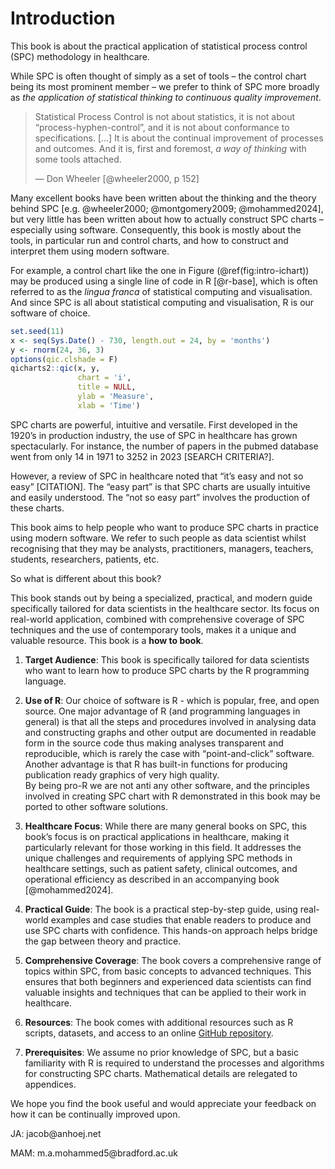 # Introduction {- #intro}

This book is about the practical application of statistical process control (SPC) methodology in healthcare.

While SPC is often thought of simply as a set of tools -- the control chart being its most prominent member -- we prefer to think of SPC more broadly as *the application of statistical thinking to continuous quality improvement*.

>Statistical Process Control is not about statistics, it is not about "process-hyphen-control", and it is not about conformance to specifications. [...] It is about the continual improvement of processes and outcomes. And it is, first and foremost, *a way of thinking* with some tools attached.
>
> ---  Don Wheeler [@wheeler2000, p 152]

Many excellent books have been written about the thinking and the theory behind SPC  [e.g.  @wheeler2000; @montgomery2009; @mohammed2024], but very little has been written about how to actually construct SPC charts -- especially using software. Consequently, this book is mostly about the tools, in particular run and control charts, and how to construct and interpret them using modern software. 

For example, a control chart like the one in Figure (\@ref(fig:intro-ichart)) may be produced using a single line of code in R [@r-base], which is often referred to as the *lingua franca* of statistical computing and visualisation. And since SPC is all about statistical computing and visualisation, R is our software of choice.

```r
set.seed(11)
x <- seq(Sys.Date() - 730, length.out = 24, by = 'months')
y <- rnorm(24, 36, 3)
options(qic.clshade = F)
qicharts2::qic(x, y,
               chart = 'i',
               title = NULL,
               ylab = 'Measure',
               xlab = 'Time')
```


SPC charts are powerful, intuitive and versatile. First developed in the 1920's in production industry, the use of SPC in healthcare has grown spectacularly. For instance, the number of papers in the pubmed database went from only 14 in 1971 to 3252 in 2023 [SEARCH CRITERIA?]. 

However, a review of SPC in healthcare noted that "it's easy and not so easy" [CITATION]. The "easy part" is that SPC charts are usually intuitive and easily understood. The "not so easy part" involves the production of these charts.

This book aims to help people who want to produce SPC charts in practice using modern software. We refer to such people as data scientist whilst recognising that they may be analysts, practitioners, managers, teachers, students, researchers, patients, etc.

So what is different about this book?

This book stands out by being a specialized, practical, and modern guide specifically tailored for data scientists in the healthcare sector. Its focus on real-world application, combined with comprehensive coverage of SPC techniques and the use of contemporary tools, makes it a unique and valuable resource. This book is a **how to book**.

1. **Target Audience**:  This book is specifically tailored for data scientists who want to learn how to produce SPC charts by the R programming language.

2. **Use of R**: Our choice of software is R - which is popular, free, and open source. One major advantage of R (and programming languages in general) is that all the steps and procedures involved in analysing data and constructing graphs and other output are documented in readable form in the source code thus making analyses transparent and reproducible, which is rarely the case with "point-and-click" software.  
Another advantage is that R has built-in functions for producing publication ready graphics of very high quality.  
<!-- By emphasizing the use of R this book provides practical, hands-on guidance. This is particularly valuable for data scientists who rely on R for their analytical tasks, making this book more relevant and immediately applicable. Since R can be very readable even by non-specialists, people can take the learning from this book into other software systems.   -->
By being pro-R we are not anti any other software, and the principles involved in creating SPC chart with R demonstrated in this book may be ported to other software solutions.

3. **Healthcare Focus**: While there are many general books on SPC, this book's focus is on practical applications in healthcare, making it particularly relevant for those working in this field. It addresses the unique challenges and requirements of applying SPC methods in healthcare settings, such as patient safety, clinical outcomes, and operational efficiency as described in an accompanying book [@mohammed2024].

4. **Practical Guide**: The book is a practical step-by-step guide,  using real-world examples and case studies that enable readers to produce and use SPC charts with confidence. This hands-on approach helps bridge the gap between theory and practice.

5. **Comprehensive Coverage**: The book covers a comprehensive range of topics within SPC, from basic concepts to advanced techniques. This ensures that both beginners and experienced data scientists can find valuable insights and techniques that can be applied to their work in healthcare.

6. **Resources**: The book comes with additional resources such as R scripts, datasets, and access to an online [GitHub repository](https://github.com/anhoej/spc4hc).

7. **Prerequisites**: We assume no prior knowledge of SPC, but a basic familiarity with R is required to understand the processes and algorithms for constructing SPC charts. Mathematical details are relegated to appendices.

We hope you find the book useful and would appreciate your feedback on how it can be continually improved upon.

JA: jacob@anhoej.net

MAM: m.a.mohammed5@bradford.ac.uk

